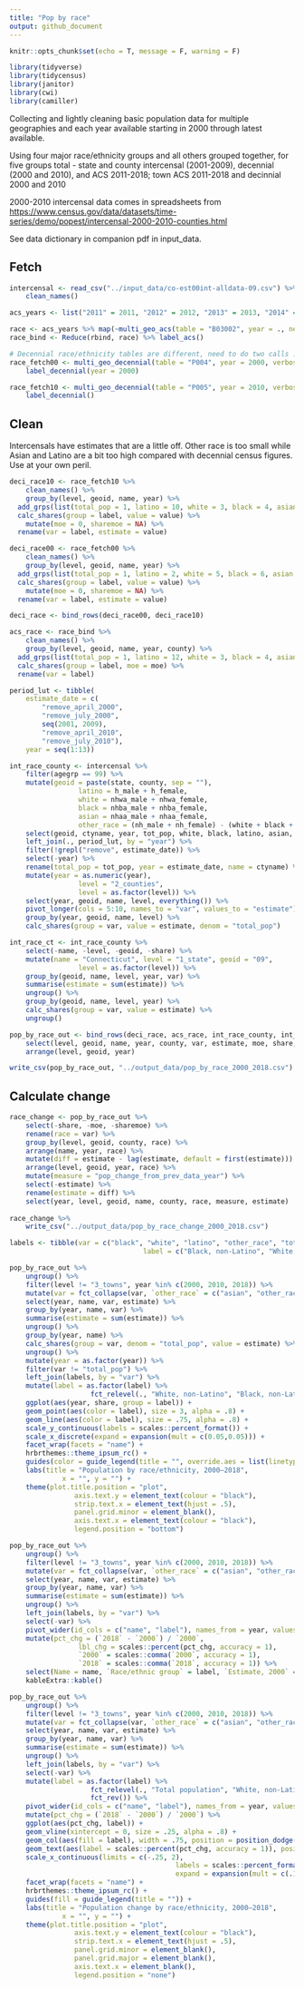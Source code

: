 ```yaml
---
title: "Pop by race"
output: github_document
---
```


```r
knitr::opts_chunk$set(echo = T, message = F, warning = F)
```

```r
library(tidyverse)
library(tidycensus)
library(janitor)
library(cwi)
library(camiller)
```

Collecting and lightly cleaning basic population data for multiple
geographies and each year available starting in 2000 through latest
available.

Using four major race/ethnicity groups and all others grouped together, for five groups total - state and county intercensal (2001-2009), decennial (2000 and 2010), and ACS 2011-2018; town ACS 2011-2018 and decinnial 2000 and 2010

2000-2010 intercensal data comes in spreadsheets from
<https://www.census.gov/data/datasets/time-series/demo/popest/intercensal-2000-2010-counties.html>

See data dictionary in companion pdf in input_data.

## Fetch

```r
intercensal <- read_csv("../input_data/co-est00int-alldata-09.csv") %>%
	clean_names()

acs_years <- list("2011" = 2011, "2012" = 2012, "2013" = 2013, "2014" = 2014, "2015" = 2015, "2016" = 2016, "2017" = 2017, "2018" = 2018)

race <- acs_years %>% map(~multi_geo_acs(table = "B03002", year = ., new_england = F, verbose = F))
race_bind <- Reduce(rbind, race) %>% label_acs()

# Decennial race/ethnicity tables are different, need to do two calls :weary:
race_fetch00 <- multi_geo_decennial(table = "P004", year = 2000, verbose = F) %>% 
	label_decennial(year = 2000)

race_fetch10 <- multi_geo_decennial(table = "P005", year = 2010, verbose = F) %>% 
	label_decennial()
```

## Clean

Intercensals have estimates that are a little off. Other race is too small while Asian and Latino are a bit too high compared with decennial census figures. Use at your own peril.

```r
deci_race10 <- race_fetch10 %>% 
	clean_names() %>% 
	group_by(level, geoid, name, year) %>%
  add_grps(list(total_pop = 1, latino = 10, white = 3, black = 4, asian = 6, other_race = c(5, 7:9)), group = label, value = value) %>%
  calc_shares(group = label, value = value) %>%
	mutate(moe = 0, sharemoe = NA) %>% 
  rename(var = label, estimate = value)

deci_race00 <- race_fetch00 %>% 
	clean_names() %>% 
	group_by(level, geoid, name, year) %>%
  add_grps(list(total_pop = 1, latino = 2, white = 5, black = 6, asian = 8, other_race = c(7, 9:11)), group = label, value = value) %>%
  calc_shares(group = label, value = value) %>%
	mutate(moe = 0, sharemoe = NA) %>% 
  rename(var = label, estimate = value)

deci_race <- bind_rows(deci_race00, deci_race10)

acs_race <- race_bind %>%
	clean_names() %>% 
	group_by(level, geoid, name, year, county) %>% 
  add_grps(list(total_pop = 1, latino = 12, white = 3, black = 4, asian = 6, other_race = c(5, 7:9)), group = label, moe = moe) %>%
  calc_shares(group = label, moe = moe) %>%
  rename(var = label)

period_lut <- tibble(
	estimate_date = c(
		"remove_april_2000",
		"remove_july_2000",
		seq(2001, 2009),
		"remove_april_2010",
		"remove_july_2010"),
	year = seq(1:13))

int_race_county <- intercensal %>% 
	filter(agegrp == 99) %>% 
	mutate(geoid = paste(state, county, sep = ""),
				 latino = h_male + h_female,
				 white = nhwa_male + nhwa_female,
				 black = nhba_male + nhba_female,
				 asian = nhaa_male + nhaa_female,
				 other_race = (nh_male + nh_female) - (white + black + asian)) %>% 
	select(geoid, ctyname, year, tot_pop, white, black, latino, asian, other_race) %>% 
	left_join(., period_lut, by = "year") %>% 
	filter(!grepl("remove", estimate_date)) %>% 
	select(-year) %>% 
	rename(total_pop = tot_pop, year = estimate_date, name = ctyname) %>% 
	mutate(year = as.numeric(year),
				 level = "2_counties",
				 level = as.factor(level)) %>% 
	select(year, geoid, name, level, everything()) %>% 
	pivot_longer(cols = 5:10, names_to = "var", values_to = "estimate") %>% 
	group_by(year, geoid, name, level) %>% 
	calc_shares(group = var, value = estimate, denom = "total_pop")

int_race_ct <- int_race_county %>%
	select(-name, -level, -geoid, -share) %>% 
	mutate(name = "Connecticut", level = "1_state", geoid = "09",
				 level = as.factor(level)) %>% 
	group_by(geoid, name, level, year, var) %>% 
	summarise(estimate = sum(estimate)) %>% 
	ungroup() %>% 
	group_by(geoid, name, level, year) %>% 
	calc_shares(group = var, value = estimate) %>% 
	ungroup()

pop_by_race_out <- bind_rows(deci_race, acs_race, int_race_county, int_race_ct) %>% 
	select(level, geoid, name, year, county, var, estimate, moe, share, sharemoe) %>% 
	arrange(level, geoid, year)

write_csv(pop_by_race_out, "../output_data/pop_by_race_2000_2018.csv")
```

## Calculate change
```r
race_change <- pop_by_race_out %>%
	select(-share, -moe, -sharemoe) %>%
	rename(race = var) %>% 
	group_by(level, geoid, county, race) %>%
	arrange(name, year, race) %>%
	mutate(diff = estimate - lag(estimate, default = first(estimate))) %>%
	arrange(level, geoid, year, race) %>%
	mutate(measure = "pop_change_from_prev_data_year") %>%
	select(-estimate) %>%
	rename(estimate = diff) %>% 
	select(year, level, geoid, name, county, race, measure, estimate)
	
race_change %>% 
	write_csv("../output_data/pop_by_race_change_2000_2018.csv")
```

```r
labels <- tibble(var = c("black", "white", "latino", "other_race", "total_pop"),
								 label = c("Black, non-Latino", "White, non-Latino", "Latino", "Other race, non-Latino", "Total population"))

pop_by_race_out %>% 
	ungroup() %>% 
	filter(level != "3_towns", year %in% c(2000, 2010, 2018)) %>% 
	mutate(var = fct_collapse(var, `other_race` = c("asian", "other_race"))) %>% 
	select(year, name, var, estimate) %>% 
	group_by(year, name, var) %>% 
	summarise(estimate = sum(estimate)) %>% 
	ungroup() %>% 
	group_by(year, name) %>% 
	calc_shares(group = var, denom = "total_pop", value = estimate) %>% 
	ungroup() %>% 
	mutate(year = as.factor(year)) %>% 
	filter(var != "total_pop") %>% 
	left_join(labels, by = "var") %>% 
	mutate(label = as.factor(label) %>% 
				 	fct_relevel(., "White, non-Latino", "Black, non-Latino", "Latino", "Other race, non-Latino")) %>% 
	ggplot(aes(year, share, group = label)) +
	geom_point(aes(color = label), size = 3, alpha = .8) +
	geom_line(aes(color = label), size = .75, alpha = .8) +
	scale_y_continuous(labels = scales::percent_format()) +
	scale_x_discrete(expand = expansion(mult = c(0.05,0.05))) +
	facet_wrap(facets = "name") +
	hrbrthemes::theme_ipsum_rc() +
	guides(color = guide_legend(title = "", override.aes = list(linetype = 0))) +
	labs(title = "Population by race/ethnicity, 2000–2018",
			 x = "", y = "") +
	theme(plot.title.position = "plot",
				axis.text.y = element_text(colour = "black"),
				strip.text.x = element_text(hjust = .5),
				panel.grid.minor = element_blank(),
				axis.text.x = element_text(colour = "black"),
				legend.position = "bottom")
```

```r
pop_by_race_out %>% 
	ungroup() %>% 
	filter(level != "3_towns", year %in% c(2000, 2010, 2018)) %>% 
	mutate(var = fct_collapse(var, `other_race` = c("asian", "other_race"))) %>% 
	select(year, name, var, estimate) %>% 
	group_by(year, name, var) %>% 
	summarise(estimate = sum(estimate)) %>% 
	ungroup() %>% 
	left_join(labels, by = "var") %>% 
	select(-var) %>% 
	pivot_wider(id_cols = c("name", "label"), names_from = year, values_from = estimate) %>% 
	mutate(pct_chg = (`2018` - `2000`) / `2000`,
				 lbl_chg = scales::percent(pct_chg, accuracy = 1),
				 `2000` = scales::comma(`2000`, accuracy = 1),
				 `2018` = scales::comma(`2018`, accuracy = 1)) %>% 
	select(Name = name, `Race/ethnic group` = label, `Estimate, 2000` = `2000`, `Estimate, 2018` = `2018`, `Pct. chg. 2000–2018` = lbl_chg) %>% 
	kableExtra::kable()
```

```r
pop_by_race_out %>% 
	ungroup() %>% 
	filter(level != "3_towns", year %in% c(2000, 2010, 2018)) %>% 
	mutate(var = fct_collapse(var, `other_race` = c("asian", "other_race"))) %>% 
	select(year, name, var, estimate) %>% 
	group_by(year, name, var) %>% 
	summarise(estimate = sum(estimate)) %>% 
	ungroup() %>% 
	left_join(labels, by = "var") %>% 
	select(-var) %>% 
	mutate(label = as.factor(label) %>% 
				 	fct_relevel(., "Total population", "White, non-Latino", "Black, non-Latino", "Latino", "Other race, non-Latino") %>% 
				 	fct_rev()) %>% 
	pivot_wider(id_cols = c("name", "label"), names_from = year, values_from = estimate) %>% 
	mutate(pct_chg = (`2018` - `2000`) / `2000`) %>% 
	ggplot(aes(pct_chg, label)) +
	geom_vline(xintercept = 0, size = .25, alpha = .8) +
	geom_col(aes(fill = label), width = .75, position = position_dodge(.85)) +
	geom_text(aes(label = scales::percent(pct_chg, accuracy = 1)), position = position_dodge(.85), hjust = 1, family = "Roboto Condensed", size = 4) +
	scale_x_continuous(limits = c(-.25, 2),
										 labels = scales::percent_format(),
										 expand = expansion(mult = c(.15, .1))) +
	facet_wrap(facets = "name") +
	hrbrthemes::theme_ipsum_rc() +
	guides(fill = guide_legend(title = "")) +
	labs(title = "Population change by race/ethnicity, 2000–2018",
			 x = "", y = "") +
	theme(plot.title.position = "plot",
				axis.text.y = element_text(colour = "black"),
				strip.text.x = element_text(hjust = .5),
				panel.grid.minor = element_blank(),
				panel.grid.major = element_blank(),
				axis.text.x = element_blank(),
				legend.position = "none")
```